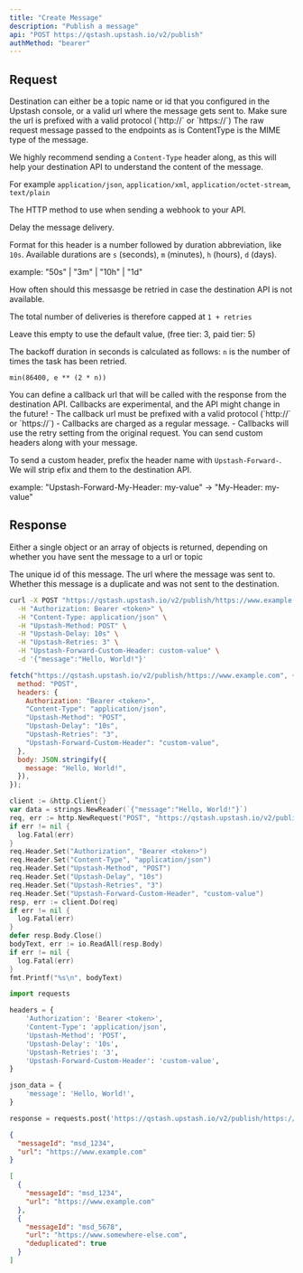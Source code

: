 ```yaml
---
title: "Create Message"
description: "Publish a message"
api: "POST https://qstash.upstash.io/v2/publish"
authMethod: "bearer"
---
```


## Request

<ParamField path="destination" type="string" required>
  Destination can either be a topic name or id that you configured in the
  Upstash console, or a valid url where the message gets sent to. Make sure the
  url is prefixed with a valid protocol (`http://` or `https://`)
</ParamField>

<ParamField body="body" type="string">
  The raw request message passed to the endpoints as is
</ParamField>

<ParamField header="Content-Type" type="string" >
ContentType is the MIME type of the message.

We highly recommend sending a `Content-Type` header along, as this will help
your destination API to understand the content of the message.

For example `application/json`, `application/xml`, `application/octet-stream`,
`text/plain`

</ParamField>

<ParamField header="Upstash-Method" type="string" default="POST" >
	The HTTP method to use when sending a webhook to your API.

</ParamField>

<ParamField header="Upstash-Delay" type="string" >

Delay the message delivery.

Format for this header is a number followed by duration abbreviation, like
`10s`. Available durations are `s` (seconds), `m` (minutes), `h` (hours), `d`
(days).

example: "50s" | "3m" | "10h" | "1d"

</ParamField>

<ParamField header="Upstash-Retries" type="int" default={3} >
 How often should this messasge be retried in case the destination API is not available.

The total number of deliveries is therefore capped at `1 + retries`

Leave this empty to use the default value, (free tier: 3, paid tier: 5)

The backoff duration in seconds is calculated as follows: `n` is the number of
times the task has been retried.

`min(86400, e ** (2 * n))`

</ParamField>
<ParamField header="Upstash-Callback" type="string" >
You can define a callback url that will be called with the response from the destination API.
Callbacks are experimental, and the API might change in the future!
- The callback url must be prefixed with a valid protocol (`http://` or `https://`)
- Callbacks are charged as a regular message.
- Callbacks will use the retry setting from the original request.
</ParamField>

<ParamField header="Upstash-Forward-*" type="string" >
 You can send custom headers along with your message.

To send a custom header, prefix the header name with `Upstash-Forward-`. We will
strip efix and them to the destination API.

example: "Upstash-Forward-My-Header: my-value" -> "My-Header: my-value"

</ParamField>

## Response

Either a single object or an array of objects is returned, depending on whether you have sent the message to a url or topic

<Expandable defaultOpen>

<ResponseField name="messageId" type="string" required>
  The unique id of this message.
</ResponseField>

<ResponseField name="url" type="string" required>
  The url where the message was sent to.
</ResponseField>

<ResponseField name="deduplicated" type="boolean">
  Whether this message is a duplicate and was not sent to the destination.
</ResponseField>

</Expandable>
<RequestExample>

```sh curl
curl -X POST "https://qstash.upstash.io/v2/publish/https://www.example.com" \
  -H "Authorization: Bearer <token>" \
  -H "Content-Type: application/json" \
  -H "Upstash-Method: POST" \
  -H "Upstash-Delay: 10s" \
  -H "Upstash-Retries: 3" \
  -H "Upstash-Forward-Custom-Header: custom-value" \
  -d '{"message":"Hello, World!"}'
```

```js Node
fetch("https://qstash.upstash.io/v2/publish/https://www.example.com", {
  method: "POST",
  headers: {
    Authorization: "Bearer <token>",
    "Content-Type": "application/json",
    "Upstash-Method": "POST",
    "Upstash-Delay": "10s",
    "Upstash-Retries": "3",
    "Upstash-Forward-Custom-Header": "custom-value",
  },
  body: JSON.stringify({
    message: "Hello, World!",
  }),
});
```

```go Go
client := &http.Client{}
var data = strings.NewReader(`{"message":"Hello, World!"}`)
req, err := http.NewRequest("POST", "https://qstash.upstash.io/v2/publish/https://www.example.com", data)
if err != nil {
  log.Fatal(err)
}
req.Header.Set("Authorization", "Bearer <token>")
req.Header.Set("Content-Type", "application/json")
req.Header.Set("Upstash-Method", "POST")
req.Header.Set("Upstash-Delay", "10s")
req.Header.Set("Upstash-Retries", "3")
req.Header.Set("Upstash-Forward-Custom-Header", "custom-value")
resp, err := client.Do(req)
if err != nil {
  log.Fatal(err)
}
defer resp.Body.Close()
bodyText, err := io.ReadAll(resp.Body)
if err != nil {
  log.Fatal(err)
}
fmt.Printf("%s\n", bodyText)
```

```python Python
import requests

headers = {
    'Authorization': 'Bearer <token>',
    'Content-Type': 'application/json',
    'Upstash-Method': 'POST',
    'Upstash-Delay': '10s',
    'Upstash-Retries': '3',
    'Upstash-Forward-Custom-Header': 'custom-value',
}

json_data = {
    'message': 'Hello, World!',
}

response = requests.post('https://qstash.upstash.io/v2/publish/https://www.example.com', headers=headers, json=json_data)
```

</RequestExample>

<ResponseExample>

```json URL
{
  "messageId": "msd_1234",
  "url": "https://www.example.com"
}
```

```json Topic
[
  {
    "messageId": "msd_1234",
    "url": "https://www.example.com"
  },
  {
    "messageId": "msd_5678",
    "url": "https://www.somewhere-else.com",
    "deduplicated": true
  }
]
```

</ResponseExample>
